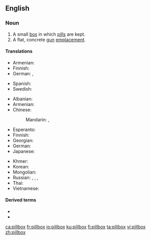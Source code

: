 ==English==

===Noun===
{{wikipedia}}
{{en-noun|es}}

# A small [[box]] in which [[pill]]s are kept.
# A flat, concrete [[gun]] [[emplacement]].

====Translations====
{{trans-top|box for pills}}
* Armenian: {{t|hy|դեղահաբերի տուփ}}
* Finnish: {{t|fi|pillerirasia}}
* German: {{t|de|Pillendose|f}}, {{t|de|Pillenschachtel|f}}
{{trans-mid}}
* Spanish: {{t|es|pastillero}}
* Swedish: {{t|sv|pillerdosa|c}}
{{trans-bottom}}

{{trans-top|gun emplacement}}
* Albanian: {{t-needed|sq}}
* Armenian: {{t|hy|ամրակառույց կրակակետ}}
* Chinese:
*: Mandarin: {{t+|cmn|碉堡|tr=diāobǎo|sc=Hani}}, {{t+|cmn|地堡|tr=dìbǎo|sc=Hani}}
* Esperanto: {{t-needed|eo}}
* Finnish: {{t+|fi|bunkkeri}}
* Georgian: {{t-needed|ka}}
* German: {{t+|de|Bunker|m}}
* Japanese: {{t|ja|トーチカ|tr=tōchika|sc=Jpan}}
{{trans-mid}}
* Khmer: {{t-needed|km}}
* Korean: {{t|ko|토치카|sc=Kore}}
* Mongolian: {{t-needed|mn}}
* Russian: {{t|ru|ДОТ|m}}, {{t|ru|долговре́менная огнева́я то́чка|f}} {{qualifier|longterm weapon emplacement}}, {{t|ru|ДЗОТ|m}}, {{t|ru|деревоземляна́я огнева́я то́чка|f}} {{qualifier|wood and earthen weapon emplacement}}
* Thai: {{t-needed|th}}
* Vietnamese: {{t-needed|vi}}
{{trans-bottom}}

====Derived terms====
* {{l|en|pillbox antenna}}
* {{l|en|pillbox hat}}

[[ca:pillbox]]
[[fr:pillbox]]
[[io:pillbox]]
[[ku:pillbox]]
[[fi:pillbox]]
[[ta:pillbox]]
[[vi:pillbox]]
[[zh:pillbox]]